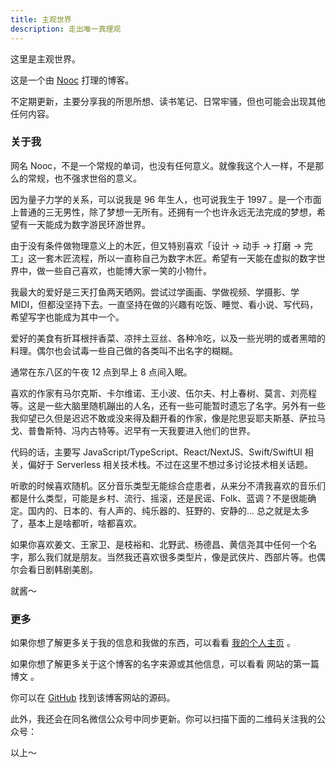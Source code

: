 ```yaml
---
title: 主观世界
description: 走出唯一真理观
---
```


这里是主观世界。

这是一个由 [Nooc](https://nooc.ink) 打理的博客。

不定期更新，主要分享我的所思所想、读书笔记、日常牢骚，但也可能会出现其他任何内容。

### 关于我

网名 Nooc，不是一个常规的单词，也没有任何意义。就像我这个人一样，不是那么的常规，也不强求世俗的意义。

因为量子力学的关系，可以说我是 96 年生人，也可说我生于 1997 。是一个市面上普通的三无男性，除了梦想一无所有。还拥有一个也许永远无法完成的梦想，希望有一天能成为数字游民环游世界。

由于没有条件做物理意义上的木匠，但又特别喜欢「设计 -> 动手 -> 打磨 -> 完工」这一套木匠流程，所以一直称自己为数字木匠。希望有一天能在虚拟的数字世界中，做一些自己喜欢，也能博大家一笑的小物什。

我最大的爱好是三天打鱼两天晒网。尝试过学画画、学做视频、学摄影、学 MIDI，但都没坚持下去。一直坚持在做的兴趣有吃饭、睡觉、看小说、写代码，希望写字也能成为其中一个。

爱好的美食有折耳根拌香菜、凉拌土豆丝、各种冷吃，以及一些光明的或者黑暗的料理。偶尔也会试毒一些自己做的各类叫不出名字的糊糊。

通常在东八区的午夜 12 点到早上 8 点间入眠。

喜欢的作家有马尔克斯、卡尔维诺、王小波、伍尔夫、村上春树、莫言、刘亮程等。这是一些大脑里随机蹦出的人名，还有一些可能暂时遗忘了名字。另外有一些我仰望已久但是迟迟不敢或没来得及翻开看的作家，像是陀思妥耶夫斯基、萨拉马戈、普鲁斯特、冯内古特等。迟早有一天我要进入他们的世界。

代码的话，主要写 JavaScript/TypeScript、React/NextJS、Swift/SwiftUI 相关，偏好于 Serverless 相关技术栈。不过在这里不想过多讨论技术相关话题。

听歌的时候喜欢随机。区分音乐类型无能综合症患者，从来分不清我喜欢的音乐们都是什么类型，可能是乡村、流行、摇滚，还是民谣、Folk、蓝调？不是很能确定。国内的、日本的、有人声的、纯乐器的、狂野的、安静的... 总之就是太多了，基本上是啥都听，啥都喜欢。

如果你喜欢姜文、王家卫、是枝裕和、北野武、杨德昌、黄信尧其中任何一个名字，那么我们就是朋友。当然我还喜欢很多类型片，像是武侠片、西部片等。也偶尔会看日剧韩剧美剧。

就酱～

### 更多

如果你想了解更多关于我的信息和我做的东西，可以看看 [我的个人主页](https://nooc.ink) 。

如果你想了解更多关于这个博客的名字来源或其他信息，可以看看 <Link href="/posts/get-started">网站的第一篇博文</Link> 。

你可以在 [GitHub](https://github.com/noobnooc/subjective.world) 找到该博客网站的源码。

此外，我还会在同名微信公众号中同步更新。你可以扫描下面的二维码关注我的公众号：

<QRCodeSVG
  value="http://weixin.qq.com/r/dEgsNJnEhcT6rd1X9x1m"
  bgColor="transparent"
  fgColor="currentColor"
/>

以上～
